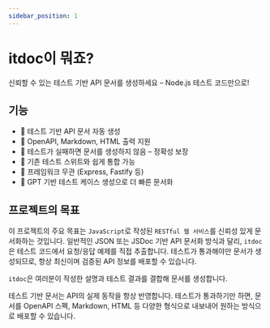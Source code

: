```yaml
---
sidebar_position: 1
---
```


# itdoc이 뭐죠?

신뢰할 수 있는 테스트 기반 API 문서를 생성하세요 – Node.js 테스트 코드만으로!

## 기능

- 🧪 테스트 기반 API 문서 자동 생성
- 📄 OpenAPI, Markdown, HTML 출력 지원
- 🚫 테스트가 실패하면 문서를 생성하지 않음 – 정확성 보장
- 🔧 기존 테스트 스위트와 쉽게 통합 가능
- 🧩 프레임워크 무관 (Express, Fastify 등)
- 🤖 GPT 기반 테스트 케이스 생성으로 더 빠른 문서화

## 프로젝트의 목표

이 프로젝트의 주요 목표는 `JavaScript`로 작성된 `RESTful 웹 서비스`를 신뢰성 있게 문서화하는 것입니다. 일반적인 JSON 또는 JSDoc 기반 API 문서화 방식과 달리, `itdoc`은 테스트 코드에서 요청/응답 예제를 직접 추출합니다. 테스트가 통과해야만 문서가 생성되므로, 항상 최신이며 검증된 API 정보를 배포할 수 있습니다.

`itdoc`은 여러분이 작성한 설명과 테스트 결과를 결합해 문서를 생성합니다.

테스트 기반 문서는 API의 실제 동작을 항상 반영합니다. 테스트가 통과하기만 하면, 문서를 OpenAPI 스펙, Markdown, HTML 등 다양한 형식으로 내보내어 원하는 방식으로 배포할 수 있습니다.

